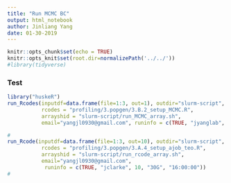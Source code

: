 ```yaml
---
title: "Run MCMC BC"
output: html_notebook
author: Jinliang Yang
date: 01-30-2019
---
```



```r
knitr::opts_chunk$set(echo = TRUE) 
knitr::opts_knit$set(root.dir=normalizePath('../../')) 
#library(tidyverse)
```




### Test
```r
library("huskeR")
run_Rcodes(inputdf=data.frame(file=1:3, out=1), outdir="slurm-script", cmdno=1,
           rcodes = "profiling/3.popgen/3.B.2_setup_MCMC.R",
           arrayshid = "slurm-script/run_MCMC_array.sh",
           email="yangjl0930@gmail.com", runinfo = c(TRUE, "jyanglab", 2, "10G", "36:00:00"))

#
run_Rcode(inputdf=data.frame(file=1:3, out=10), outdir="slurm-script", cmdno = 1, 
           rcodes = "profiling/3.popgen/3.A.4_setup_ajob_teo.R",
           arrayshid = "slurm-script/run_rcode_array.sh",
           email="yangjl0930@gmail.com", 
            runinfo = c(TRUE, "jclarke", 10, "30G", "16:00:00"))
#
```




